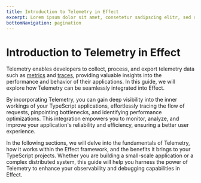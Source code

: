 ```yaml
---
title: Introduction to Telemetry in Effect
excerpt: Lorem ipsum dolor sit amet, consetetur sadipscing elitr, sed diam nonumy eirmod tempor invidunt ut labore.
bottomNavigation: pagination
---
```


# Introduction to Telemetry in Effect

Telemetry enables developers to collect, process, and export telemetry data such as [metrics](metrics) and [traces](tracing), providing valuable insights into the performance and behavior of their applications. In this guide, we will explore how Telemetry can be seamlessly integrated into Effect.

By incorporating Telemetry, you can gain deep visibility into the inner workings of your TypeScript applications, effortlessly tracing the flow of requests, pinpointing bottlenecks, and identifying performance optimizations. This integration empowers you to monitor, analyze, and improve your application's reliability and efficiency, ensuring a better user experience.

In the following sections, we will delve into the fundamentals of Telemetry, how it works within the Effect framework, and the benefits it brings to your TypeScript projects. Whether you are building a small-scale application or a complex distributed system, this guide will help you harness the power of Telemetry to enhance your observability and debugging capabilities in Effect.
